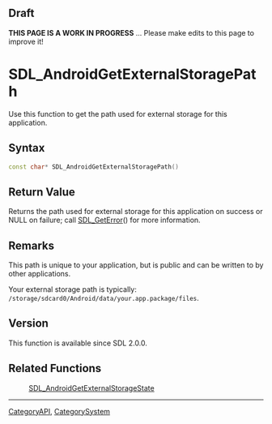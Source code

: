 == Draft ==

'''THIS PAGE IS A WORK IN PROGRESS''' ... Please make edits to this page to improve it!


<!-- #*^*^*^*^*See https://wiki.libsdl.org/SGFunctions for details on editing this page*^*^*^*^* -->


= SDL_AndroidGetExternalStoragePath =
Use this function to get the path used for external storage for this application.




== Syntax ==
<syntaxhighlight lang='c++'>
const char* SDL_AndroidGetExternalStoragePath()
</syntaxhighlight>


== Return Value ==
Returns the path used for external storage for this application on success or NULL on failure; call [[SDL_GetError]]() for more information.



== Remarks ==
This path is unique to your application, but is public and can be written to by other applications.

Your external storage path is typically: <code>/storage/sdcard0/Android/data/your.app.package/files</code>.

== Version ==
This function is available since SDL 2.0.0.

== Related Functions ==
:[[SDL_AndroidGetExternalStorageState]]

----
[[CategoryAPI]], [[CategorySystem]]
<!-- #See the Style Guide for instructions on editing the footer. -->
